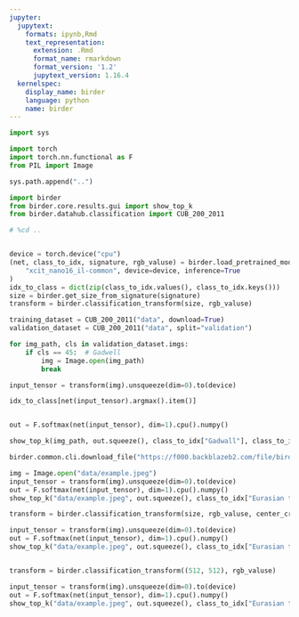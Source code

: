 ```yaml
---
jupyter:
  jupytext:
    formats: ipynb,Rmd
    text_representation:
      extension: .Rmd
      format_name: rmarkdown
      format_version: '1.2'
      jupytext_version: 1.16.4
  kernelspec:
    display_name: birder
    language: python
    name: birder
---
```


```python
import sys

import torch
import torch.nn.functional as F
from PIL import Image
```

```python
sys.path.append("..")
```

```python
import birder
from birder.core.results.gui import show_top_k
from birder.datahub.classification import CUB_200_2011
```

```python
# %cd ..
```

```python

```

```python
device = torch.device("cpu")
(net, class_to_idx, signature, rgb_valuse) = birder.load_pretrained_model(
    "xcit_nano16_il-common", device=device, inference=True
)
idx_to_class = dict(zip(class_to_idx.values(), class_to_idx.keys()))
size = birder.get_size_from_signature(signature)
transform = birder.classification_transform(size, rgb_valuse)
```

```python
training_dataset = CUB_200_2011("data", download=True)
validation_dataset = CUB_200_2011("data", split="validation")
```

```python
for img_path, cls in validation_dataset.imgs:
    if cls == 45:  # Gadwell
        img = Image.open(img_path)
        break
```

```python
input_tensor = transform(img).unsqueeze(dim=0).to(device)
```

```python
idx_to_class[net(input_tensor).argmax().item()]
```

```python

```

```python
out = F.softmax(net(input_tensor), dim=1).cpu().numpy()
```

```python
show_top_k(img_path, out.squeeze(), class_to_idx["Gadwall"], class_to_idx)
```

```python
birder.common.cli.download_file("https://f000.backblazeb2.com/file/birder/data/img_001.jpeg", "data/example.jpeg")
```

```python
img = Image.open("data/example.jpeg")
input_tensor = transform(img).unsqueeze(dim=0).to(device)
out = F.softmax(net(input_tensor), dim=1).cpu().numpy()
show_top_k("data/example.jpeg", out.squeeze(), class_to_idx["Eurasian teal"], class_to_idx)
```

```python
transform = birder.classification_transform(size, rgb_valuse, center_crop=0.5)
```

```python
input_tensor = transform(img).unsqueeze(dim=0).to(device)
out = F.softmax(net(input_tensor), dim=1).cpu().numpy()
show_top_k("data/example.jpeg", out.squeeze(), class_to_idx["Eurasian teal"], class_to_idx)
```

```python

```

```python
transform = birder.classification_transform((512, 512), rgb_valuse)
```

```python
input_tensor = transform(img).unsqueeze(dim=0).to(device)
out = F.softmax(net(input_tensor), dim=1).cpu().numpy()
show_top_k("data/example.jpeg", out.squeeze(), class_to_idx["Eurasian teal"], class_to_idx)
```

```python

```
